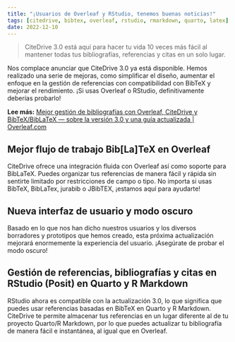 ```yaml
---
title: "¡Usuarios de Overleaf y RStudio, tenemos buenas noticias!"
tags: [citedrive, bibtex, overleaf, rstudio, rmarkdown, quarto, latex]
date: 2022-12-10
---
```


> CiteDrive 3.0 está aquí para hacer tu vida 10 veces más fácil al mantener todas tus bibliografías, referencias y citas en un solo lugar.

Nos complace anunciar que CiteDrive 3.0 ya está disponible. Hemos realizado una serie de mejoras, como simplificar el diseño, aumentar el enfoque en la gestión de referencias con compatibilidad con BibTeX y mejorar el rendimiento. ¡Si usas Overleaf o RStudio, definitivamente deberías probarlo!

**Lee más:** [Mejor gestión de bibliografías con Overleaf, CiteDrive y BibTeX/BibLaTeX — sobre la versión 3.0 y una guía actualizada | Overleaf.com](https://www.overleaf.com/blog/better-bibliography-management-with-overleaf-citedrive-and-bibtex-biblatex)


<CiteDrive />

## Mejor flujo de trabajo Bib[La]TeX en Overleaf

CiteDrive ofrece una integración fluida con Overleaf así como soporte para BibLaTeX. Puedes organizar tus referencias de manera fácil y rápida sin sentirte limitado por restricciones de campo o tipo. No importa si usas BibTeX, BibLaTex, jurabib o JBibTEX, ¡estamos aquí para ayudarte!

## Nueva interfaz de usuario y modo oscuro

Basado en lo que nos han dicho nuestros usuarios y los diversos borradores y prototipos que hemos creado, esta próxima actualización mejorará enormemente la experiencia del usuario. ¡Asegúrate de probar el modo oscuro!

## Gestión de referencias, bibliografías y citas en RStudio (Posit) en Quarto y R Markdown

RStudio ahora es compatible con la actualización 3.0, lo que significa que puedes usar referencias basadas en BibTeX en Quarto y R Markdown. CiteDrive te permite almacenar tus referencias en un lugar diferente al de tu proyecto Quarto/R Markdown, por lo que puedes actualizar tu bibliografía de manera fácil e instantánea, al igual que en Overleaf.
